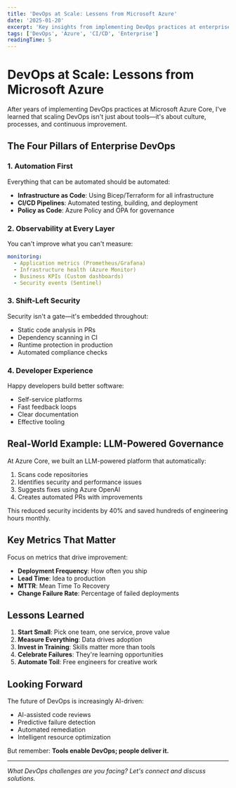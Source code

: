 ```yaml
---
title: 'DevOps at Scale: Lessons from Microsoft Azure'
date: '2025-01-20'
excerpt: 'Key insights from implementing DevOps practices at enterprise scale, drawn from my experience at Microsoft Azure Core.'
tags: ['DevOps', 'Azure', 'CI/CD', 'Enterprise']
readingTime: 5
---
```


# DevOps at Scale: Lessons from Microsoft Azure

After years of implementing DevOps practices at Microsoft Azure Core, I've learned that scaling DevOps isn't just about tools—it's about culture, processes, and continuous improvement.

## The Four Pillars of Enterprise DevOps

### 1. Automation First

Everything that can be automated should be automated:

- **Infrastructure as Code**: Using Bicep/Terraform for all infrastructure
- **CI/CD Pipelines**: Automated testing, building, and deployment
- **Policy as Code**: Azure Policy and OPA for governance

### 2. Observability at Every Layer

You can't improve what you can't measure:

```yaml
monitoring:
  - Application metrics (Prometheus/Grafana)
  - Infrastructure health (Azure Monitor)
  - Business KPIs (Custom dashboards)
  - Security events (Sentinel)
```

### 3. Shift-Left Security

Security isn't a gate—it's embedded throughout:

- Static code analysis in PRs
- Dependency scanning in CI
- Runtime protection in production
- Automated compliance checks

### 4. Developer Experience

Happy developers build better software:

- Self-service platforms
- Fast feedback loops
- Clear documentation
- Effective tooling

## Real-World Example: LLM-Powered Governance

At Azure Core, we built an LLM-powered platform that automatically:

1. Scans code repositories
2. Identifies security and performance issues
3. Suggests fixes using Azure OpenAI
4. Creates automated PRs with improvements

This reduced security incidents by 40% and saved hundreds of engineering hours monthly.

## Key Metrics That Matter

Focus on metrics that drive improvement:

- **Deployment Frequency**: How often you ship
- **Lead Time**: Idea to production
- **MTTR**: Mean Time To Recovery
- **Change Failure Rate**: Percentage of failed deployments

## Lessons Learned

1. **Start Small**: Pick one team, one service, prove value
2. **Measure Everything**: Data drives adoption
3. **Invest in Training**: Skills matter more than tools
4. **Celebrate Failures**: They're learning opportunities
5. **Automate Toil**: Free engineers for creative work

## Looking Forward

The future of DevOps is increasingly AI-driven:

- AI-assisted code reviews
- Predictive failure detection
- Automated remediation
- Intelligent resource optimization

But remember: **Tools enable DevOps; people deliver it.**

---

_What DevOps challenges are you facing? Let's connect and discuss solutions._
